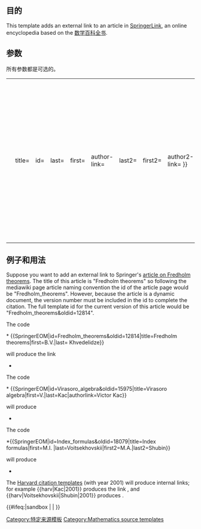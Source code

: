 <includeonly><!-- 在這裡加入模板的保護標識 --></includeonly><noinclude>{{Documentation subpage}}</noinclude>
== 目的 ==
This template adds an external link to an article in [http://eom.springer.de/default.htm SpringerLink], an online encyclopedia based on the [[数学百科全书]].

==参数==
所有参数都是可选的。
{|  border="1"
|-
|<pre>
{{springer
 | title=
 | id= 
 | last=
 | first=
 | author-link=
 | last2=
 | first2=
 | author2-link=
}}
</pre>
|
* '''title''' (or '''article'''): Title of the article
* '''id''': Springer's id number for the article, which is part of the url. For example the article [http://eom.springer.de/f/f041470.htm http://eom.springer.de/f/f041470.htm] would have id=f/f041470
* '''last''' (or '''last1'''): The first author's surname or last name.
* '''first''' (or '''first1'''): The first author's first or given name(s).
* '''author-link''' (or '''author1-link'''): Title of an existing Wikipedia article about the first author.
* '''last2''',  The second  author's surname or last name, if applicable.
* '''first2''',  The second authors' first or given name(s), if applicable.
* '''author2-link''': Title of an existing Wikipedia article about the second author, if applicable.
|}

== 例子和用法 ==
Suppose you want to add an external link to Springer's [http://www.encyclopediaofmath.org/index.php/Fredholm_theorems article on Fredholm theorems]. The title of this article is "Fredholm theorems" so following the mediawiki page article naming convention the id of the article page would be "Fredholm_theorems". However, because the article is a dynamic document, the version number must be included in the id to complete the citation. The full template id for the current version of this article would be "Fredholm_theorems&oldid=12814".

The code

<nowiki>
* {{SpringerEOM|id=Fredholm_theorems&oldid=12814|title=Fredholm theorems|first=B.V.|last= Khvedelidze}}
</nowiki>

will produce the link
* {{SpringerEOM|id=Fredholm_theorems&oldid=12814|title=Fredholm theorems|first=B.V.|last= Khvedelidze}}

The code

<nowiki>
* {{SpringerEOM|id=Virasoro_algebra&oldid=15975|title=Virasoro algebra|first=V.|last=Kac|authorlink=Victor Kac}}
</nowiki>

will produce

* {{SpringerEOM|id=Virasoro_algebra&oldid=15975|title=Virasoro algebra|first=V.|last=Kac|author-link=Victor Kac}}

The code

<nowiki>
*{{SpringerEOM|id=Index_formulas&oldid=18079|title=Index formulas|first=M.I. |last=Voitsekhovskii|first2=M.A.|last2=Shubin}}
</nowiki>

will produce

*{{SpringerEOM|id=Index_formulas&oldid=18079|title=Index formulas|first=M.I. |last=Voitsekhovskii|first2=M.A.|last2=Shubin}}

The [[Template:Harvard citation|Harvard citation template]]s (with year 2001) will produce internal links; for example
<nowiki>{{harv|Kac|2001}}</nowiki> produces the link {{harv|Kac|2001}}, and <nowiki>{{harv|Voitsekhovskii|Shubin|2001}}</nowiki> produces {{harv|Voitsekhovskii|Shubin|2001}}.

<includeonly>{{#ifeq:{{SUBPAGENAME}}|sandbox |
| <!-- Please add categories below this line: -->
[[Category:特定来源模板]]
[[Category:Mathematics source templates]]
}}</includeonly>